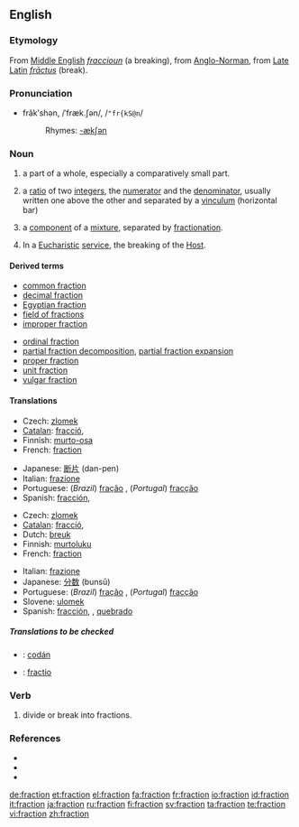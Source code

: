 ==English==

===Etymology===
From [[Middle English]] ''[[fraccioun]]'' (a breaking), from [[Anglo-Norman]], from [[Late Latin]] ''[[frāctus]]'' (break).

===Pronunciation===
* frăkʹshən, /ˈfræk.ʃən/, /<tt>"fr{kS@n</tt>/
*: Rhymes: [[Rhymes:English:-ækʃən|-ækʃən]]

===Noun===
{{en-noun}}

# a part of a whole, especially a comparatively small part.
# {{arithmetic}} a [[ratio]] of two [[integer]]s, the [[numerator]] and the [[denominator]], usually written one above the other and separated by a [[vinculum]] (horizontal bar) <!--[[rational number]] (a rational number can always be expressed as a fraction, but that does not make it same thing)-->
# {{chemistry}} a [[component]] of a [[mixture]], separated by [[fractionation]].
# In a [[Eucharistic]] [[service]], the breaking of the [[Host]].

====Derived terms====
{{top2}}
* [[common fraction]]
* [[decimal fraction]]
* [[Egyptian fraction]]
* [[field of fractions]]
* [[improper fraction]]
{{mid2}}
* [[ordinal fraction]]
* [[partial fraction decomposition]], [[partial fraction expansion]]
* [[proper fraction]]
* [[unit fraction]]
* [[vulgar fraction]]
{{bottom}}

====Translations====
{{trans-top|part of a whole}}
* Czech: [[zlomek]] {{m}}
* [[Catalan]]: [[fracció]], {{f}}
* Finnish: [[murto-osa]]
* French: [[fraction#French|fraction]] {{f}}
{{trans-mid}}
* Japanese: [[断片]] (dan-pen)
* Italian: [[frazione]] {{f}}
* Portuguese: (''Brazil'') [[fração]] {{f}}, (''Portugal'') [[fracção]] {{f}}
* Spanish: [[fracción]], {{f}}
{{trans-bottom}}

{{trans-top|in arithmetic}}
* Czech: [[zlomek]] {{m}}
* [[Catalan]]: [[fracció]], {{f}}
* Dutch: [[breuk]] {{c}}
* Finnish: [[murtoluku]]
* French: [[fraction#French|fraction]] {{f}}
{{trans-mid}}
* Italian: [[frazione]] {{f}}
* Japanese: [[分数]] (bunsū)
* Portuguese: (''Brazil'') [[fração]] {{f}}, (''Portugal'') [[fracção]] {{f}}
* Slovene: [[ulomek]] {{m}}
* Spanish: [[fracción]], {{f}}, [[quebrado]] {{m}}
{{trans-bottom}}

<!--rfv-sense
{{trans-top|part of a particular society or group}}
{{trans-mid}}
{{trans-bottom}}

-->

=====Translations to be checked=====
<!--Remove this section once all of the translations below have been moved into the tables above.-->
{{checktrans}}
* {{ttbc|Irish}}: [[codán]]
* {{ttbc|Latin}}: [[fractio]]

===Verb===
{{en-verb}}

# divide or break into fractions.

===References===
* {{R:Dictionary.com|fraction}}
* {{R:American Heritage 2000|fraction}}
* {{R:WordNet 2003|fraction}}

[[de:fraction]]
[[et:fraction]]
[[el:fraction]]
[[fa:fraction]]
[[fr:fraction]]
[[io:fraction]]
[[id:fraction]]
[[it:fraction]]
[[ja:fraction]]
[[ru:fraction]]
[[fi:fraction]]
[[sv:fraction]]
[[ta:fraction]]
[[te:fraction]]
[[vi:fraction]]
[[zh:fraction]]